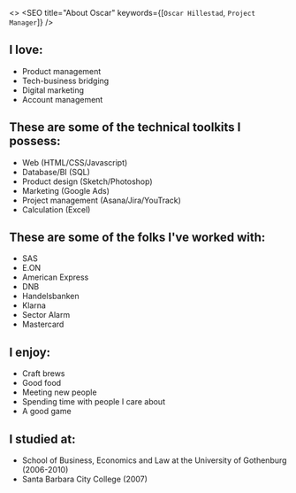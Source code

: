 

<>
  <SEO title="About Oscar" keywords={[`Oscar Hillestad`, `Project Manager`]} />
  <Greeting greetings={greetings}/>
<section>

## I love:
- Product management
- Tech-business bridging
- Digital marketing
- Account management

## These are some of the technical toolkits I possess:
- Web (HTML/CSS/Javascript)
- Database/BI (SQL)
- Product design (Sketch/Photoshop)
- Marketing (Google Ads)
- Project management (Asana/Jira/YouTrack)
- Calculation (Excel)

## These are some of the folks I've worked with:

- SAS
- E.ON
- American Express
- DNB
- Handelsbanken
- Klarna
- Sector Alarm
- Mastercard

## I enjoy:

- Craft brews
- Good food
- Meeting new people
- Spending time with people I care about
- A good game

## I studied at:

- School of Business, Economics and Law at the University of Gothenburg (2006-2010)
- Santa Barbara City College (2007)

</section>
</>

